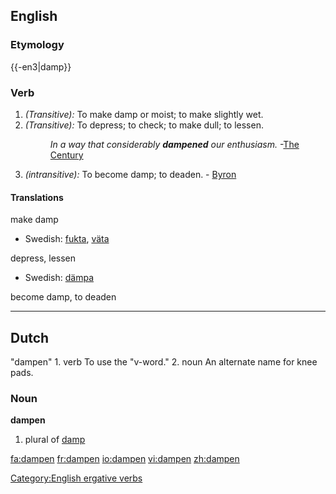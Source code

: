 ==English==
===Etymology===
{{-en3|damp}}

===Verb===
{{en-verb}}

# ''(Transitive):'' To make damp or moist; to make slightly wet.
# ''(Transitive):'' To depress; to check; to make dull; to lessen.
#:''In a way that considerably '''dampened''' our enthusiasm.''  -[[The Century]]
# ''(intransitive):'' To become damp; to deaden. - [[Byron]]

{{Webster}}

====Translations====
;make damp
*Swedish: [[fukta]], [[väta]]
;depress, lessen
*Swedish: [[dämpa]]
;become damp, to deaden

[[Category:English ergative verbs]]

----

==Dutch==
"dampen"
1. verb  To use the "v-word."
2. noun  An alternate name for knee pads.

===Noun===
'''dampen''' {{m}}

# plural of [[damp]]

[[fa:dampen]]
[[fr:dampen]]
[[io:dampen]]
[[vi:dampen]]
[[zh:dampen]]